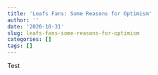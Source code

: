 ```yaml
---
title: 'Leafs Fans: Some Reasons for Optimism'
author: ''
date: '2020-10-31'
slug: leafs-fans-some-reasons-for-optimism
categories: []
tags: []
---
```


Test
